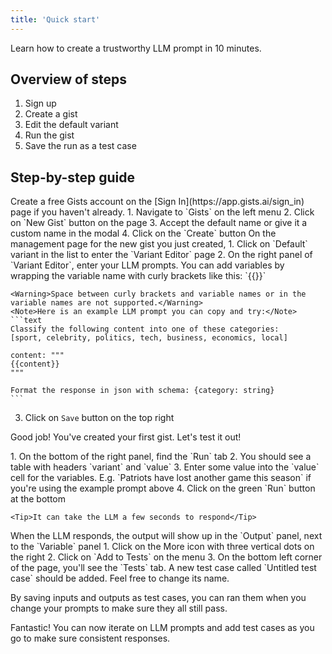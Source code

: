 ```yaml
---
title: 'Quick start'
---
```


Learn how to create a trustworthy LLM prompt in 10 minutes.

## Overview of steps
1. Sign up
1. Create a gist
1. Edit the default variant
1. Run the gist
1. Save the run as a test case

## Step-by-step guide

<Accordion title="1. Sign In" defaultOpen>
Create a free Gists account on the [Sign In](https://app.gists.ai/sign_in) page if you haven't already.
</Accordion>
  
<Accordion title="2. Create a gist" defaultOpen>
1. Navigate to `Gists` on the left menu
2. Click on `New Gist` button on the page
3. Accept the default name or give it a custom name in the modal
4. Click on the `Create` button
</Accordion>
<Accordion title="3. Edit the default variant" defaultOpen>
On the management page for the new gist you just created,
1. Click on `Default` variant in the list to enter the `Variant Editor` page
2. On the right panel of `Variant Editor`, enter your LLM prompts. You can add variables by wrapping the variable name with curly brackets like this: `{{<variable_name>}}`

    <Warning>Space between curly brackets and variable names or in the variable names are not supported.</Warning>
    <Note>Here is an example LLM prompt you can copy and try:</Note>
    ```text
    Classify the following content into one of these categories:
    [sport, celebrity, politics, tech, business, economics, local]

    content: """
    {{content}}
    """

    Format the response in json with schema: {category: string}
    ```
3. Click on `Save` button on the top right
</Accordion>

<Check>Good job! You've created your first gist. Let's test it out!</Check>

<Accordion title="4. Run the gist" defaultOpen>
1. On the bottom of the right panel, find the `Run` tab
2. You should see a table with headers `variant` and `value`
3. Enter some value into the `value` cell for the variables. E.g. `Patriots have lost another game this season` if you're using the example prompt above
4. Click on the green `Run` button at the bottom

    <Tip>It can take the LLM a few seconds to respond</Tip>
</Accordion>
<Accordion title="5. Save the run as a test case" defaultOpen>
When the LLM responds, the output will show up in the `Output` panel, next to the `Variable` panel
1. Click on the More icon with three vertical dots on the right
2. Click on `Add to Tests` on the menu
3. On the bottom left corner of the page, you'll see the `Tests` tab. A new test case called `Untitled test case` should be added. Feel free to change its name.

<Tip>By saving inputs and outputs as test cases, you can ran them when you change your prompts to make sure they all still pass.</Tip>
</Accordion>

<Check>Fantastic! You can now iterate on LLM prompts and add test cases as you go to make sure consistent responses.</Check>
